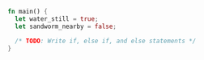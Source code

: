 ```rust
fn main() {
  let water_still = true;
  let sandworm_nearby = false;

  /* TODO: Write if, else if, and else statements */
}
```